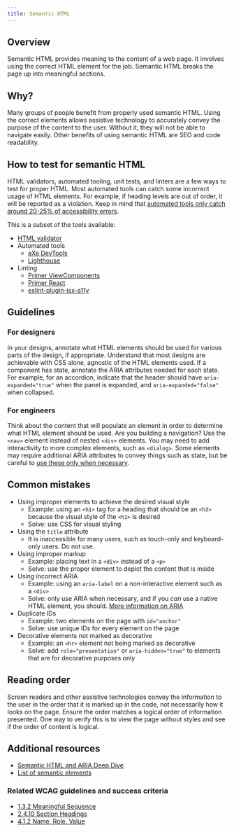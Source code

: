 ```yaml
---
title: Semantic HTML
---
```


## Overview

Semantic HTML provides meaning to the content of a web page. It involves using the correct HTML element for the job. Semantic HTML breaks the page up into meaningful sections.

## Why?

Many groups of people benefit from properly used semantic HTML. Using the correct elements allows assistive technology to accurately convey the purpose of the content to the user. Without it, they will not be able to navigate easily. Other benefits of using semantic HTML are SEO and code readability.

## How to test for semantic HTML

HTML validators, automated tooling, unit tests, and linters are a few ways to test for proper HTML. Most automated tools can catch some incorrect usage of HTML elements. For example, if heading levels are out of order, it will be reported as a violation. Keep in mind that [automated tools only catch around 20-25% of accessibility errors](https://www.essentialaccessibility.com/blog/automated-accessibility-testing-tools-how-much-do-scans-catch#:~:text=For%20WCAG%202.1%20AA%20tests,by%20yes%20or%20no%20conditions.).

This is a subset of the tools available:

- [HTML validator](https://validator.w3.org/)
- Automated tools
    - [aXe DevTools](https://www.deque.com/axe/devtools/)
    - [Lighthouse](https://github.com/GoogleChrome/lighthouse)
- Linting
    - [Primer ViewComponents](https://github.com/primer/view_components/blob/main/docs/content/linting.md)
    - [Primer React](https://github.com/primer/react/blob/main/contributor-docs/CONTRIBUTING.md#linting)
    - [eslint-plugin-jsx-a11y](https://github.com/jsx-eslint/eslint-plugin-jsx-a11y)

## Guidelines

### For designers

In your designs, annotate what HTML elements should be used for various parts of the design, if appropriate. Understand that most designs are achievable with CSS alone, agnostic of the HTML elements used. If a component has state, annotate the ARIA attributes needed for each state. For example, for an accordion, indicate that the header should have `aria-expanded="true"` when the panel is expanded, and `aria-expanded="false"` when collapsed.

### For engineers

Think about the content that will populate an element in order to determine what HTML element should be used. Are you building a navigation? Use the `<nav>` element instead of nested `<div>` elements. You may need to add interactivity to more complex elements, such as `<dialog>`. Some elements may require additional ARIA attributes to convey things such as state, but be careful to [use these only when necessary](https://www.w3.org/TR/using-aria/#notes2).

## Common mistakes

- Using improper elements to achieve the desired visual style
    - Example: using an `<h1>` tag for a heading that should be an `<h3>` because the visual style of the `<h1>` is desired
    - Solve: use CSS for visual styling
- Using the `title` attribute
    - It is inaccessible for many users, such as touch-only and keyboard-only users. Do not use.
- Using improper markup
    - Example: placing text in a `<div>` instead of a `<p>`
    - Solve: use the proper element to depict the content that is inside
- Using incorrect ARIA
    - Example: using an `aria-label` on a non-interactive element such as a `<div>`
    - Solve: only use ARIA when necessary, and if you *can* use a native HTML element, you should. [More information on ARIA](https://www.w3.org/TR/using-aria/#notes2)
- Duplicate IDs
    - Example: two elements on the page with `id="anchor"`
    - Solve: use unique IDs for every element on the page
- Decorative elements not marked as decorative
    - Example: an `<hr>` element not being marked as decorative
    - Solve: add `role="presentation"` or `aria-hidden="true"` to elements that are for decorative purposes only

## Reading order

Screen readers and other assistive technologies convey the information to the user in the order that it is marked up in the code, not necessarily how it looks on the page. Ensure the order matches a logical order of information presented. One way to verify this is to view the page without styles and see if the order of content is logical.

## Additional resources

- [Semantic HTML and ARIA Deep Dive](https://github.com/github/accessibility/blob/main/docs/deep-dive-notes/2022-02-16-semantic-html-and-aria.md)
- [List of semantic elements](https://developer.mozilla.org/en-US/docs/Web/HTML/Element)

### Related WCAG guidelines and success criteria

- [1.3.2 Meaningful Sequence](https://www.w3.org/TR/WCAG21/#meaningful-sequence)
- [2.4.10 Section Headings](https://www.w3.org/TR/WCAG21/#section-headings)
- [4.1.2 Name, Role, Value](https://www.w3.org/TR/WCAG21/#name-role-value)
